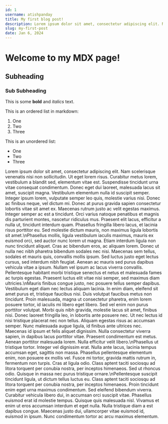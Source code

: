 ```yaml
---
id: 1
username: atishpanday
title: My first blog post!
description: Lorem ipsum dolor sit amet, consectetur adipiscing elit. Nam scelerisque venenatis nisi non sollicitudin. Ut eget lorem risus. Curabitur metus lorem, vestibulum a blandit sed, elementum vitae est. Suspendisse tincidunt urna vitae consequat condimentum. Donec eget dui laoreet, malesuada lacus sit amet, suscipit magna. Vestibulum elementum nulla id suscipit semper.
slug: my-first-post
date: Jan 6, 2024
---
```

 
# Welcome to my MDX page!

## Subheading

### Sub Subheading
 
This is some **bold** and _italics_ text.
 
This is an ordered list in markdown:

1. One
2. Two
3. Three

This is an unordered list:

- One
- Two
- Three

Lorem ipsum dolor sit amet, consectetur adipiscing elit. Nam scelerisque venenatis nisi non sollicitudin. Ut eget lorem risus. Curabitur metus lorem, vestibulum a blandit sed, elementum vitae est. Suspendisse tincidunt urna vitae consequat condimentum. Donec eget dui laoreet, malesuada lacus sit amet, suscipit magna. Vestibulum elementum nulla id suscipit semper. Integer ipsum lorem, vulputate semper leo quis, molestie varius nisi. Donec ac finibus neque, vel dictum mi. Donec at purus gravida sapien consectetur lobortis vitae sit amet ex. Maecenas rutrum justo ac velit egestas maximus. Integer semper ac est a tincidunt. Orci varius natoque penatibus et magnis dis parturient montes, nascetur ridiculus mus. Praesent elit lacus, efficitur a nulla ut, tincidunt interdum quam. Phasellus fringilla libero lacus, et lacinia risus porttitor eu. Sed molestie dictum mauris, non maximus ligula lobortis sit amet.\nPhasellus mollis, ligula vestibulum iaculis maximus, mauris ex euismod orci, sed auctor nunc lorem ut magna. Etiam interdum ligula non nunc tincidunt aliquet. Cras ac bibendum eros, ac aliquam lorem. Donec ut nulla nec nibh pharetra bibendum sodales nec nisi. Maecenas sem tellus, sodales et mauris quis, convallis mollis ipsum. Sed luctus justo eget lectus cursus, sed interdum nibh feugiat. Aenean ac mauris sed purus dapibus vehicula vitae a ipsum. Nullam vel ipsum ac lacus viverra convallis. Pellentesque habitant morbi tristique senectus et netus et malesuada fames ac turpis egestas. Praesent luctus elit vitae nisi semper, sed maximus diam ultricies.\nMauris finibus congue justo, nec posuere tellus semper dapibus. Vestibulum eget diam nec lectus aliquam lacinia. In enim diam, eleifend sit amet purus et, tristique faucibus nisi. Duis volutpat faucibus metus non tincidunt. Proin malesuada, magna ut consectetur pharetra, enim lorem posuere tortor, id iaculis mi libero eget libero. Sed vel enim non purus porttitor volutpat. Morbi quis nibh gravida, molestie lacus sit amet, finibus nisi. Donec laoreet fringilla leo, in lobortis ante posuere nec. Ut nec lectus id nisi tristique placerat nec non tellus. Aliquam egestas risus ac accumsan semper. Nunc malesuada augue ligula, id finibus ante ultrices nec. Maecenas id ipsum et felis aliquet dignissim. Nulla consectetur viverra sapien, in dapibus lacus porttitor vitae. Praesent condimentum est metus. Aenean porttitor malesuada lorem. Nulla efficitur velit libero.\nPhasellus ut tristique tortor. Integer vel dignissim erat. Nulla ante lacus, lacinia tempus accumsan eget, sagittis non massa. Phasellus pellentesque elementum enim, non posuere ex mollis vel. Fusce mi tortor, gravida mattis rutrum in, fermentum non turpis. Cras at ligula odio. Class aptent taciti sociosqu ad litora torquent per conubia nostra, per inceptos himenaeos. Sed ut rhoncus odio. Quisque in massa nec purus tristique ornare.\nPellentesque suscipit tincidunt ligula, ut dictum tellus luctus eu. Class aptent taciti sociosqu ad litora torquent per conubia nostra, per inceptos himenaeos. Proin tincidunt enim eget urna maximus condimentum. Sed eleifend bibendum viverra. Curabitur vehicula libero dui, in accumsan orci suscipit vitae. Phasellus euismod erat id molestie tempus. Quisque quis malesuada nisl. Vivamus et enim ut eros accumsan interdum et eget nulla. Nulla tristique diam a est dapibus congue. Maecenas justo dui, ullamcorper vitae euismod id, euismod in ipsum. Nunc condimentum tortor ac arcu maximus elementum.